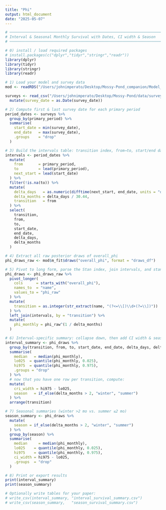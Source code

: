 ```yaml
---
title: "Phi"
output: html_document
date: "2025-05-07"
---
```


```r

# ─────────────────────────────────────────────────────────────────────────────
# Interval & Seasonal Monthly Survival with Dates, CI width & Season
# ─────────────────────────────────────────────────────────────────────────────

# 0) install / load required packages
# install.packages(c("dplyr","tidyr","stringr","readr"))
library(dplyr)
library(tidyr)
library(stringr)
library(readr)

# 1) Load your model and survey data
mod <- readRDS("/Users/johnimperato/Desktop/Mossy-Pond_companion/Model_2.0.rds")

surveys <- read_csv("/Users/johnimperato/Desktop/Mossy-Pond/data/survey_MossyPond.csv") %>%
  mutate(survey_date = as.Date(survey_date))

# 2) Compute first & last survey date for each primary period
period_dates <- surveys %>%
  group_by(primary_period) %>%
  summarise(
    start_date = min(survey_date),
    end_date   = max(survey_date),
    .groups    = "drop"
  )

# 3) Build the intervals table: transition index, from→to, start/end dates, length
intervals <- period_dates %>%
  mutate(
    from       = primary_period,
    to         = lead(primary_period),
    next_start = lead(start_date)
  ) %>%
  filter(!is.na(to)) %>%
  mutate(
    delta_days   = as.numeric(difftime(next_start, end_date, units = "days")),
    delta_months = delta_days / 30.44,
    transition   = from
  ) %>%
  select(
    transition,
    from, 
    to,
    start_date,
    end_date,
    delta_days,
    delta_months
  )

# 4) Extract all raw posterior draws of overall_phi
phi_draws_raw <- mod$m_fit$draws("overall_phi", format = "draws_df")

# 5) Pivot to long form, parse the Stan index, join intervals, and standardize to monthly
phi_draws <- phi_draws_raw %>%
  pivot_longer(
    cols      = starts_with("overall_phi"),
    names_to  = "name",
    values_to = "phi_raw"
  ) %>%
  mutate(
    transition = as.integer(str_extract(name, "(?<=\\[)\\d+(?=\\])"))
  ) %>%
  left_join(intervals, by = "transition") %>%
  mutate(
    phi_monthly = phi_raw^(1 / delta_months)
  )

# 6) Interval‐specific summary: collapse down, then add CI width & season
interval_summary <- phi_draws %>%
  group_by(transition, from, to, start_date, end_date, delta_days, delta_months) %>%
  summarise(
    median   = median(phi_monthly),
    lo025  = quantile(phi_monthly, 0.025),
    hi975  = quantile(phi_monthly, 0.975),
    .groups = "drop"
  ) %>%
  # now that you have one row per transition, compute:
  mutate(
    cri_width = hi975 - lo025,
    season   = if_else(delta_months > 2, "winter", "summer")
  ) %>%
  arrange(transition)

# 7) Seasonal summaries (winter >2 mo vs. summer ≤2 mo)
season_summary <- phi_draws %>%
  mutate(
    season = if_else(delta_months > 2, "winter", "summer")
  ) %>%
  group_by(season) %>%
  summarise(
    median     = median(phi_monthly),
    lo025    = quantile(phi_monthly, 0.025),
    hi975    = quantile(phi_monthly, 0.975),
    ci_width = hi975 - lo025,
    .groups  = "drop"
  )

# 8) Print or export results
print(interval_summary)
print(season_summary)

# Optionally write tables for your paper:
# write_csv(interval_summary, "interval_survival_summary.csv")
# write_csv(season_summary,   "season_survival_summary.csv")

```